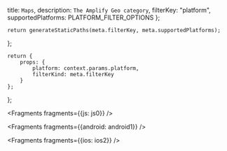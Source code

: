   title: `Maps`,
  description: `The Amplify Geo category`,
  filterKey: "platform",
  supportedPlatforms: PLATFORM_FILTER_OPTIONS
};
      


    return generateStaticPaths(meta.filterKey, meta.supportedPlatforms);
};

    return {
        props: {
            platform: context.params.platform,
            filterKind: meta.filterKey
        }
    };
};


<Fragments fragments={{js: js0}} />


<Fragments fragments={{android: android1}} />


<Fragments fragments={{ios: ios2}} />
